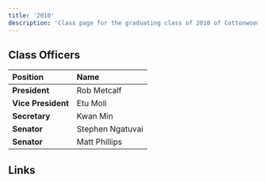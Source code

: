 ```yaml
---
title: '2010'
description: 'Class page for the graduating class of 2010 of Cottonwood High School.'
---
```


## Class Officers

| Position           | Name             |
| :----------------- | :--------------- |
| **President**      | Rob Metcalf      |
| **Vice President** | Etu Moli         |
| **Secretary**      | Kwan Min         |
| **Senator**        | Stephen Ngatuvai |
| **Senator**        | Matt Phillips    |


## Links


<LinkCard
  title="Class of '10 Facebook"
  href="https://www.facebook.com/groups/1593435567598968"
/>
